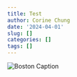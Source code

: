 ```yaml
---
title: Test
author: Corine Chung
date: '2024-04-01'
slug: []
categories: []
tags: []
---
```



![Boston](Boston.png)
Caption
